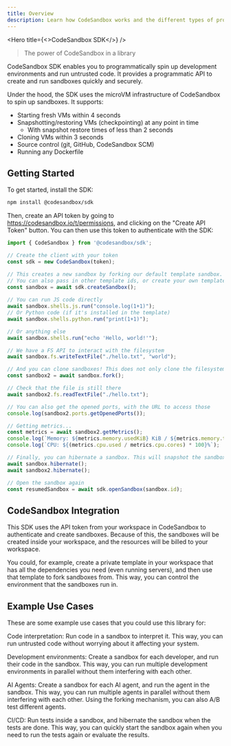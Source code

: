 ```yaml
---
title: Overview
description: Learn how CodeSandbox works and the different types of projects you can create and develop.
---
```



<Hero 
  title={<>CodeSandbox SDK</>}
/>

> The power of CodeSandbox in a library

CodeSandbox SDK enables you to programmatically spin up development environments and run untrusted code. It provides a programmatic API to create and run sandboxes quickly and securely.

Under the hood, the SDK uses the microVM infrastructure of CodeSandbox to spin up sandboxes. It supports:

- Starting fresh VMs within 4 seconds
- Snapshotting/restoring VMs (checkpointing) at any point in time
    - With snapshot restore times of less than 2 seconds
- Cloning VMs within 3 seconds
- Source control (git, GitHub, CodeSandbox SCM)
- Running any Dockerfile

## Getting Started

To get started, install the SDK:

```bash
npm install @codesandbox/sdk
```

Then, create an API token by going to https://codesandbox.io/t/permissions, and clicking on the "Create API Token" button. You can then use this token to authenticate with the SDK:

```javascript
import { CodeSandbox } from '@codesandbox/sdk';

// Create the client with your token
const sdk = new CodeSandbox(token);

// This creates a new sandbox by forking our default template sandbox.
// You can also pass in other template ids, or create your own template to fork from.
const sandbox = await sdk.createSandbox();
  
// You can run JS code directly
await sandbox.shells.js.run("console.log(1+1)");
// Or Python code (if it's installed in the template)
await sandbox.shells.python.run("print(1+1)");

// Or anything else
await sandbox.shells.run("echo 'Hello, world!'");

// We have a FS API to interact with the filesystem
await sandbox.fs.writeTextFile("./hello.txt", "world");

// And you can clone sandboxes! This does not only clone the filesystem, processes that are running in the original sandbox will also be cloned!
const sandbox2 = await sandbox.fork();

// Check that the file is still there
await sandbox2.fs.readTextFile("./hello.txt");

// You can also get the opened ports, with the URL to access those
console.log(sandbox2.ports.getOpenedPorts());

// Getting metrics...
const metrics = await sandbox2.getMetrics();
console.log(`Memory: ${metrics.memory.usedKiB} KiB / ${metrics.memory.totalKiB} KiB`);
console.log(`CPU: ${(metrics.cpu.used / metrics.cpu.cores) * 100}%`);

// Finally, you can hibernate a sandbox. This will snapshot the sandbox and stop it. Next time you start the sandbox, it will continue where it left off, as we created a memory snapshot.
await sandbox.hibernate();
await sandbox2.hibernate();

// Open the sandbox again
const resumedSandbox = await sdk.openSandbox(sandbox.id);
```

## CodeSandbox Integration

This SDK uses the API token from your workspace in CodeSandbox to authenticate and create sandboxes. Because of this, the sandboxes will be created inside your workspace, and the resources will be billed to your workspace.

You could, for example, create a private template in your workspace that has all the dependencies you need (even running servers), and then use that template to fork sandboxes from. This way, you can control the environment that the sandboxes run in.

## Example Use Cases

These are some example use cases that you could use this library for:

Code interpretation: Run code in a sandbox to interpret it. This way, you can run untrusted code without worrying about it affecting your system.

Development environments: Create a sandbox for each developer, and run their code in the sandbox. This way, you can run multiple development environments in parallel without them interfering with each other.

AI Agents: Create a sandbox for each AI agent, and run the agent in the sandbox. This way, you can run multiple agents in parallel without them interfering with each other. Using the forking mechanism, you can also A/B test different agents.

CI/CD: Run tests inside a sandbox, and hibernate the sandbox when the tests are done. This way, you can quickly start the sandbox again when you need to run the tests again or evaluate the results.

